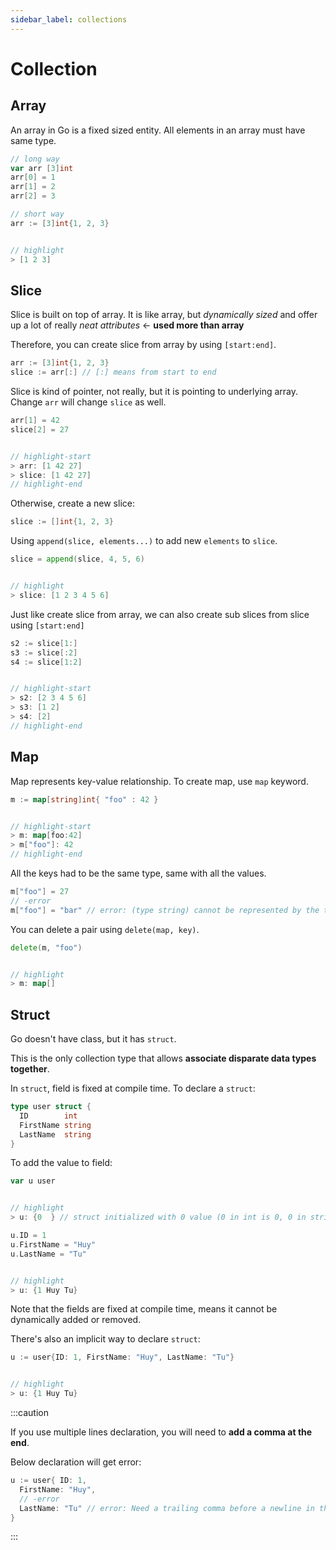 ```yaml
---
sidebar_label: collections
---
```


# Collection

## Array

An array in Go is a fixed sized entity. All elements in an array must have same type.

```go
// long way
var arr [3]int
arr[0] = 1
arr[1] = 2
arr[2] = 3

// short way
arr := [3]int{1, 2, 3}


// highlight
> [1 2 3]
```

## Slice

Slice is built on top of array. It is like array, but *dynamically sized* and offer up a lot of really *neat attributes* $\leftarrow$ **used more than array**

Therefore, you can create slice from array by using `[start:end]`.

```go
arr := [3]int{1, 2, 3}
slice := arr[:] // [:] means from start to end
```

Slice is kind of pointer, not really, but it is pointing to underlying array. Change `arr` will change `slice` as well.

```go
arr[1] = 42
slice[2] = 27


// highlight-start
> arr: [1 42 27]
> slice: [1 42 27]
// highlight-end
```

Otherwise, create a new slice:

```go
slice := []int{1, 2, 3}
```

Using `append(slice, elements...)` to add new `elements` to `slice`.

```go
slice = append(slice, 4, 5, 6)


// highlight
> slice: [1 2 3 4 5 6]
```

Just like create slice from array, we can also create sub slices from slice using `[start:end]`

```go
s2 := slice[1:]
s3 := slice[:2]
s4 := slice[1:2]


// highlight-start
> s2: [2 3 4 5 6]
> s3: [1 2]
> s4: [2]
// highlight-end
```

## Map

Map represents key-value relationship. To create map, use `map` keyword.

```go
m := map[string]int{ "foo" : 42 }


// highlight-start
> m: map[foo:42]
> m["foo"]: 42
// highlight-end
```

All the keys had to be the same type, same with all the values.

```go
m["foo"] = 27
// -error
m["foo"] = "bar" // error: (type string) cannot be represented by the type int
```

You can delete a pair using `delete(map, key)`.

```go
delete(m, "foo")


// highlight
> m: map[]
```

## Struct

Go doesn't have class, but it has `struct`.

This is the only collection type that allows **associate disparate data types together**.

In `struct`, field is fixed at compile time. To declare a `struct`:

```go
type user struct {
  ID        int
  FirstName string
  LastName  string
}
```

To add the value to field:

```go
var u user


// highlight
> u: {0  } // struct initialized with 0 value (0 in int is 0, 0 in string in blank)
```

```go
u.ID = 1
u.FirstName = "Huy"
u.LastName = "Tu"


// highlight
> u: {1 Huy Tu}
```

Note that the fields are fixed at compile time, means it cannot be dynamically added or removed.

There's also an implicit way to declare `struct`:

```go
u := user{ID: 1, FirstName: "Huy", LastName: "Tu"}


// highlight
> u: {1 Huy Tu}
```

:::caution

If you use multiple lines declaration, you will need to **add a comma at the end**.

Below declaration will get error:

```go
u := user{ ID: 1,
  FirstName: "Huy",
  // -error
  LastName: "Tu" // error: Need a trailing comma before a newline in the composite literal
}
```

:::
